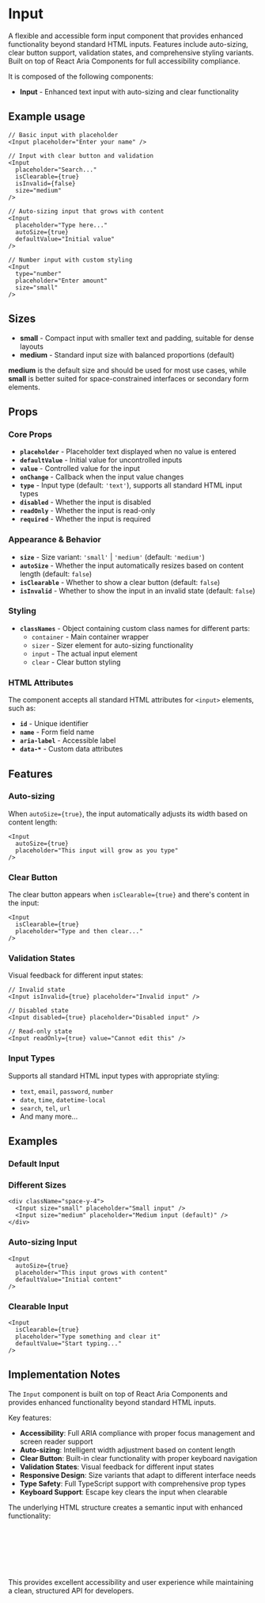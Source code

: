 

<Meta of={InputStories} />

# Input
A flexible and accessible form input component that provides enhanced functionality beyond standard HTML inputs. Features include auto-sizing, clear button support, validation states, and comprehensive styling variants. Built on top of React Aria Components for full accessibility compliance.

It is composed of the following components:

- **Input** - Enhanced text input with auto-sizing and clear functionality

## Example usage
```tsx
// Basic input with placeholder
<Input placeholder="Enter your name" />

// Input with clear button and validation
<Input
  placeholder="Search..."
  isClearable={true}
  isInvalid={false}
  size="medium"
/>

// Auto-sizing input that grows with content
<Input
  placeholder="Type here..."
  autoSize={true}
  defaultValue="Initial value"
/>

// Number input with custom styling
<Input
  type="number"
  placeholder="Enter amount"
  size="small"
/>
```

## Sizes

* **small** - Compact input with smaller text and padding, suitable for dense layouts
* **medium** - Standard input size with balanced proportions (default)

**medium** is the default size and should be used for most use cases, while **small** is better suited for space-constrained interfaces or secondary form elements.

<Canvas of={InputStories.Default} />

## Props

### Core Props
- **`placeholder`** - Placeholder text displayed when no value is entered
- **`defaultValue`** - Initial value for uncontrolled inputs
- **`value`** - Controlled value for the input
- **`onChange`** - Callback when the input value changes
- **`type`** - Input type (default: `'text'`), supports all standard HTML input types
- **`disabled`** - Whether the input is disabled
- **`readOnly`** - Whether the input is read-only
- **`required`** - Whether the input is required

### Appearance & Behavior
- **`size`** - Size variant: `'small'` | `'medium'` (default: `'medium'`)
- **`autoSize`** - Whether the input automatically resizes based on content length (default: `false`)
- **`isClearable`** - Whether to show a clear button (default: `false`)
- **`isInvalid`** - Whether to show the input in an invalid state (default: `false`)

### Styling
- **`classNames`** - Object containing custom class names for different parts:
  - `container` - Main container wrapper
  - `sizer` - Sizer element for auto-sizing functionality
  - `input` - The actual input element
  - `clear` - Clear button styling

### HTML Attributes
The component accepts all standard HTML attributes for `<input>` elements, such as:
- **`id`** - Unique identifier
- **`name`** - Form field name
- **`aria-label`** - Accessible label
- **`data-*`** - Custom data attributes

## Features

### Auto-sizing
When `autoSize={true}`, the input automatically adjusts its width based on content length:
```tsx
<Input
  autoSize={true}
  placeholder="This input will grow as you type"
/>
```

### Clear Button
The clear button appears when `isClearable={true}` and there's content in the input:
```tsx
<Input
  isClearable={true}
  placeholder="Type and then clear..."
/>
```

### Validation States
Visual feedback for different input states:
```tsx
// Invalid state
<Input isInvalid={true} placeholder="Invalid input" />

// Disabled state
<Input disabled={true} placeholder="Disabled input" />

// Read-only state
<Input readOnly={true} value="Cannot edit this" />
```

### Input Types
Supports all standard HTML input types with appropriate styling:
- `text`, `email`, `password`, `number`
- `date`, `time`, `datetime-local`
- `search`, `tel`, `url`
- And many more...

## Examples

### Default Input
<Canvas of={InputStories.Default} />

### Different Sizes
```tsx
<div className="space-y-4">
  <Input size="small" placeholder="Small input" />
  <Input size="medium" placeholder="Medium input (default)" />
</div>
```

### Auto-sizing Input
```tsx
<Input
  autoSize={true}
  placeholder="This input grows with content"
  defaultValue="Initial content"
/>
```

### Clearable Input
```tsx
<Input
  isClearable={true}
  placeholder="Type something and clear it"
  defaultValue="Start typing..."
/>
```

## Implementation Notes
The `Input` component is built on top of React Aria Components and provides enhanced functionality beyond standard HTML inputs.

Key features:
- **Accessibility**: Full ARIA compliance with proper focus management and screen reader support
- **Auto-sizing**: Intelligent width adjustment based on content length
- **Clear Button**: Built-in clear functionality with proper keyboard navigation
- **Validation States**: Visual feedback for different input states
- **Responsive Design**: Size variants that adapt to different interface needs
- **Type Safety**: Full TypeScript support with comprehensive prop types
- **Keyboard Support**: Escape key clears the input when clearable

The underlying HTML structure creates a semantic input with enhanced functionality:
```html
<div class="input-container" data-size="medium" data-invalid="false">
  <div class="input-sizer">
    <input class="input-field" type="text" placeholder="..." />
  </div>
  <button class="clear-button" aria-label="Clear input">×</button>
</div>
```

This provides excellent accessibility and user experience while maintaining a clean, structured API for developers.
